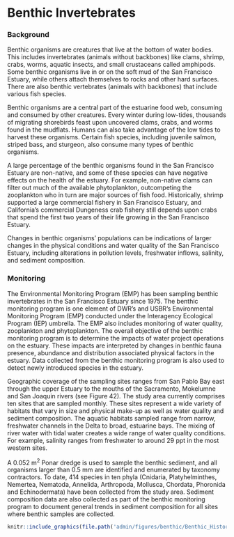 # Benthic Invertebrates {#benthic}

### Background {.unlisted .unnumbered}

Benthic organisms are creatures that live at the bottom of water bodies. This includes invertebrates (animals without backbones) like clams, shrimp, crabs, worms, aquatic insects, and small crustaceans called amphipods. Some benthic organisms live in or on the soft mud of the San Francisco Estuary, while others attach themselves to rocks and other hard surfaces. There are also benthic vertebrates (animals with backbones) that include various fish species.

Benthic organisms are a central part of the estuarine food web, consuming and consumed by other creatures. Every winter during low-tides, thousands of migrating shorebirds feast upon uncovered clams, crabs, and worms found in the mudflats. Humans can also take advantage of the low tides to harvest these organisms. Certain fish species, including juvenile salmon, striped bass, and sturgeon, also consume many types of benthic organisms.

A large percentage of the benthic organisms found in the San Francisco Estuary are non-native, and some of these species can have negative effects on the health of the estuary. For example, non-native clams can filter out much of the available phytoplankton, outcompeting the zooplankton who in turn are major sources of fish food. Historically, shrimp supported a large commercial fishery in San Francisco Estuary, and California's commercial Dungeness crab fishery still depends upon crabs that spend the first two years of their life growing in the San Francisco Estuary.

Changes in benthic organisms' populations can be indications of larger changes in the physical conditions and water quality of the San Francisco Estuary, including alterations in pollution levels, freshwater inflows, salinity, and sediment composition.

### Monitoring {.unlisted .unnumbered}

The Environmental Monitoring Program (EMP) has been sampling benthic invertebrates in the San Francisco Estuary since 1975. The benthic monitoring program is one element of DWR's and USBR's Environmental Monitoring Program (EMP) conducted under the Interagency Ecological Program (IEP) umbrella. The EMP also includes monitoring of water quality, zooplankton and phytoplankton. The overall objective of the benthic monitoring program is to determine the impacts of water project operations on the estuary. These impacts are interpreted by changes in benthic fauna presence, abundance and distribution associated physical factors in the estuary. Data collected from the benthic monitoring program is also used to detect newly introduced species in the estuary.

Geographic coverage of the sampling sites ranges from San Pablo Bay east through the upper Estuary to the mouths of the Sacramento, Mokelumne and San Joaquin rivers (see Figure 42). The study area currently comprises ten sites that are sampled monthly. These sites represent a wide variety of habitats that vary in size and physical make-up as well as water quality and sediment composition. The aquatic habitats sampled range from narrow, freshwater channels in the Delta to broad, estuarine bays. The mixing of river water with tidal water creates a wide range of water quality conditions. For example, salinity ranges from freshwater to around 29 ppt in the most western sites.

A 0.052 m^2^ Ponar dredge is used to sample the benthic sediment, and all organisms larger than 0.5 mm are identified and enumerated by taxonomy contractors. To date, 414 species in ten phyla (Cnidaria, Platyhelminthes, Nemertea, Nematoda, Annelida, Arthropoda, Mollusca, Chordata, Phoronida and Echinodermata) have been collected from the study area. Sediment composition data are also collected as part of the benthic monitoring program to document general trends in sediment composition for all sites where benthic samples are collected.

```r
knitr::include_graphics(file.path('admin/figures/benthic/Benthic_Historic_Map.png'))
```
